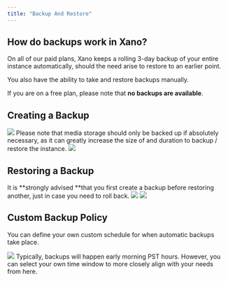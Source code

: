 ```yaml
---
title: "Backup And Restore"
---
```


## How do backups work in Xano?

On all of our paid plans, Xano keeps a rolling 3-day backup of your entire instance automatically, should the need arise to restore to an earlier point.

You also have the ability to take and restore backups manually.

If you are on a free plan, please note that **no backups are available**.

## Creating a Backup

<Steps>
<Step title="From your [instance selection screen](https://app.xano.com/instance?mode=master), click next to the instance you want to create a backup of.">
  <Frame>
    <img src="/images/45cc2876-image.jpeg" />
  </Frame>
</Step>
<Step title="In the panel that opens, choose Database Backup.">
</Step>
<Step title="Click Manual Backup">
</Step>
<Step title="Check the option to include media storage if you'd like that to be included in your backup.">
  Please note that media storage should only be backed up if absolutely necessary, as it can greatly increase the size of and duration to backup / restore the instance.
</Step>
<Step title="Click to start the process.">
  <Frame caption="">
    <img src="/images/a10aff24-image.jpeg" />
  </Frame>
</Step>
</Steps>

## Restoring a Backup

<Warning>
It is **strongly advised **that you first create a backup before restoring another, just in case you need to roll back.
</Warning>

<Steps>
<Step title="From your [instance selection screen](https://app.xano.com/instance?mode=master), click next to the instance you want to restore a backup of.">
  <Frame caption="">
    <img src="/images/45cc2876-image.jpeg" />
  </Frame>
</Step>
<Step title="In the panel that opens, choose Database Backup.">
</Step>
<Step title="Click Download and Restore">
</Step>
<Step title="Choose the backup you'd like to restore and click">
  <Frame caption="">

  <img src="/images/5a3f6103-image.jpeg" />
</Frame>
</Step>
</Steps>

## Custom Backup Policy

You can define your own custom schedule for when automatic backups take place.

<Steps>
<Step title="From your [instance selection screen](https://app.xano.com/instance?mode=master), click next to the instance you want to adjust backup policy for.">
  <Frame caption="">

  <img src="/images/45cc2876-image.jpeg" />
  </Frame>
</Step>
<Step title="In the panel that opens, choose Database Backup.">
</Step>
<Step title="Click Policy">
</Step>
<Step title="Choose the time window you'd like your backups to run in.">
Typically, backups will happen early morning PST hours. However, you can select your own time window to more closely align with your needs from here.
</Step>
</Steps>